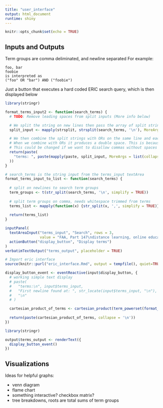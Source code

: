 ```yaml
---
title: "user_interface"
output: html_document
runtime: shiny
---
```


```r
knitr::opts_chunk$set(echo = TRUE)
```

## Inputs and Outputs

Term groups are comma deliminated, and newline separated
For example:
```text
foo, bar
foobie
is interpreted as
("foo" OR "bar") AND ("foobie")
```

Just a button that executes a hard coded ERIC search query, which is then displayed below

```r
library(stringr)

format_terms_input2 <- function(search_terms) {
  # TODO: Remove leading spaces from split inputs (More info below)

  # We split the string on new lines then pass the array of split strings to mapply which splits each line on commas
  split_input <- mapply(strsplit, strsplit(search_terms, '\n'), MoreArgs = list(split = ','))

  # We then combine the split strings with ORs on the same line and each line separated with ANDs
  # When we combine with ORs it produces a double space. This is because we're splitting on comma without the following space.
  # This could be changed if we want to disallow commas without spaces after or we could trim the spaces after.
  return(paste(
    "terms: ", paste(mapply(paste, split_input, MoreArgs = list(collapse = " OR ")), collapse = " AND ")
  ))
}

# search_terms is the string input from the terms_input textArea
format_terms_input_to_list <- function(search_terms) {
  
  # split on newlines to search term groups
  term_groups <- t(str_split(search_terms, '\n', simplify = TRUE))
  
  # split term groups on comma, needs whitespace trimmed from terms
  terms_list <- mapply(function(x) {str_split(x, ',', simplify = TRUE)}, term_groups)
  
  return(terms_list)
}

inputPanel(
  textAreaInput("terms_input", "Search", rows = 3,
                value = "FAA, Part 147\ndistance learning, online education"),
  actionButton("display_button", "Display terms")
)
verbatimTextOutput("terms_output", placeholder = TRUE)

# Import eric interface
source(knitr::purl("eric_interface.Rmd", output = tempfile(), quiet=TRUE))

display_button_event <- eventReactive(input$display_button, {
  # working simple text display
  # paste(
  #   "terms:\n", input$terms_input,
  #   "First newline found at: ", str_locate(input$terms_input, "\n"),
  #   "\n"
  # )

  cartesian_product_of_terms <- cartesian_product(term_powerset(format_terms_input_to_list(input$terms_input)))
  
  return(paste(cartesian_product_of_terms, collapse = '\n'))
})

library(stringr)

output$terms_output <- renderText({
  display_button_event()
})
```

## Visualizations

Ideas for helpful graphs:

* venn diagram
* flame chart
* something interactive? checkbox matrix?
* tree breakdowns, roots are total sums of term groups
